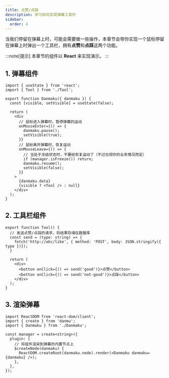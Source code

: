 ```yaml
---
title: 点赞/点踩
description: 学习如何实现弹幕工具栏
sidebar:
  order: 4
---
```


当我们停留在弹幕上时，可能会需要做一些操作，本章节会带你实现一个鼠标停留在弹幕上时弹出一个工具栏，拥有**点赞**和**点踩**这两个功能。

:::note[提示]
本章节的组件以 **React** 来实现演示。
:::

## 1. 弹幕组件

```tsx title="Danmaku.tsx" {23}
import { useState } from 'react';
import { Tool } from './Tool';

export function Danmaku({ danmaku }) {
  const [visible, setVisible] = useState(false);

  return (
    <div
      // 鼠标进入弹幕时，暂停弹幕的运动
      onMouseEnter={() => {
        danmaku.pause();
        setVisible(true);
      }}
      // 鼠标离开弹幕时，恢复运动
      onMouseLeave={() => {
        // 当处于冻结状态时，不要给恢复运动了（不过也视你的业务情况而定）
        if (manager.isFreeze()) return;
        danmaku.resume();
        setVisible(false);
      }}
    >
      {danmaku.data}
      {visible ? <Tool /> : null}
    </div>
  );
}
```

## 2. 工具栏组件

```tsx title="Tool.tsx" {9, 10}
export function Tool() {
  // 发送点赞/点踩的请求，将结果存储在数据库
  const send = (type: string) => {
    fetch('http://abc/like', { method: 'POST', body: JSON.stringify({ type })});
  }

  return (
    <div>
      <botton onClick={() => send('good')}>点赞</button>
      <botton onClick={() => send('not-good')}>点踩</button>
    </div>
  );
}
```

## 3. 渲染弹幕

```tsx title="init.tsx" {9}
import ReactDOM from 'react-dom/client';
import { create } from 'danmu';
import { Danmaku } from './Danmaku';

const manager = create<string>({
  plugin: {
    // 将组件渲染到弹幕的内置节点上
    $createNode(danmaku) {
      ReactDOM.createRoot(danmaku.node).render(<Danmaku danmaku={danmaku} />);
    },
  },
});
```
